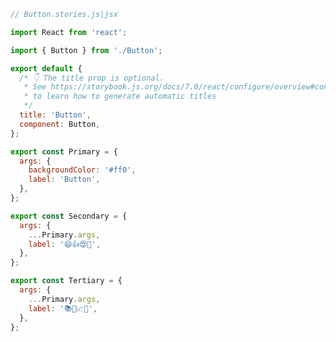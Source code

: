 ```js
// Button.stories.js|jsx

import React from 'react';

import { Button } from './Button';

export default {
  /* 👇 The title prop is optional.
   * See https://storybook.js.org/docs/7.0/react/configure/overview#configure-story-loading
   * to learn how to generate automatic titles
   */
  title: 'Button',
  component: Button,
};

export const Primary = {
  args: {
    backgroundColor: '#ff0',
    label: 'Button',
  },
};

export const Secondary = {
  args: {
    ...Primary.args,
    label: '😄👍😍💯',
  },
};

export const Tertiary = {
  args: {
    ...Primary.args,
    label: '📚📕📈🤓',
  },
};
```
